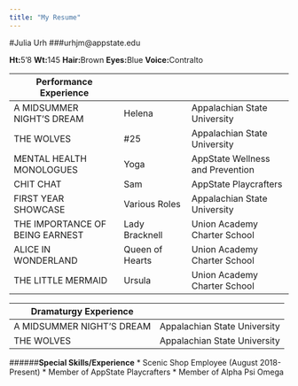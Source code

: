 ```yaml
---
title: "My Resume"
---
```


#Julia Urh
###urhjm@appstate.edu

**Ht:**5'8     **Wt:**145     **Hair:**Brown    **Eyes:**Blue    **Voice:**Contralto   

Performance Experience          |                     |
------------------------------- | ------------------- | -----------------------------
A MIDSUMMER NIGHT'S DREAM       | Helena              | Appalachian State University
THE WOLVES                      | #25                 | Appalachian State University
MENTAL HEALTH MONOLOGUES        | Yoga                | AppState Wellness and Prevention
CHIT CHAT                       | Sam                 | AppState Playcrafters
FIRST YEAR SHOWCASE             | Various Roles       | Appalachian State University
THE IMPORTANCE OF BEING EARNEST | Lady Bracknell      | Union Academy Charter School
ALICE IN WONDERLAND             | Queen of Hearts     | Union Academy Charter School
THE LITTLE MERMAID              | Ursula              | Union Academy Charter School

Dramaturgy Experience           |                    
------------------------------- | -----------------------------
A MIDSUMMER NIGHT'S DREAM       | Appalachian State University
THE WOLVES                      | Appalachian State University

######**Special Skills/Experience**
* Scenic Shop Employee (August 2018-Present)
* Member of AppState Playcrafters
* Member of Alpha Psi Omega

